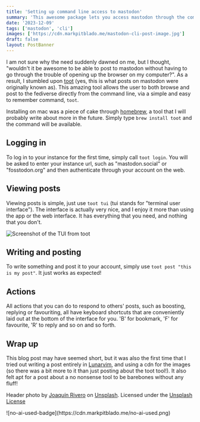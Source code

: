 ```yaml
---
title: 'Setting up command line access to mastodon'
summary: 'This awesome package lets you access mastodon through the command line, including a full interface to view posts.'
date: '2023-12-09'
tags: ['mastodon', 'cli']
images: ['https://cdn.markpitblado.me/mastodon-cli-post-image.jpg']
draft: false
layout: PostBanner
---
```


I am not sure why the need suddenly dawned on me, but I thought, "wouldn't it be awesome to be able to post to mastodon without having to go through the trouble of opening up the browser on my computer?". As a result, I stumbled upon [toot](https://toot.bezdomni.net/) (yes, this is what posts on mastodon were originally known as). This amazing tool allows the user to both browse and post to the fediverse directly from the command line, via a simple and easy to remember command, `toot`.

Installing on mac was a piece of cake through [homebrew](https://brew.sh), a tool that I will probably write about more in the future. Simply type `brew install toot` and the command will be available.

## Logging in

To log in to your instance for the first time, simply call `toot login`. You will be asked to enter your instance url, such as "mastodon.social" or "fosstodon.org" and then authenticate through your account on the web.

## Viewing posts

Viewing posts is simple, just use `toot tui` (tui stands for "terminal user interface"). The interface is actually very nice, and I enjoy it more than using the app or the web interface. It has everything that you need, and nothing that you don't.

![Screenshot of the TUI from toot](https://cdn.markpitblado.me/screenshot-of-cli-interface.png)

## Writing and posting

To write something and post it to your account, simply use `toot post "this is my post"`. It just works as expected!

## Actions

All actions that you can do to respond to others' posts, such as boosting, replying or favouriting, all have keyboard shortcuts that are conveniently laid out at the bottom of the interface for you. 'B' for bookmark, 'F' for favourite, 'R' to reply and so on and so forth.

## Wrap up

This blog post may have seemed short, but it was also the first time that I tried out writing a post entirely in [Lunarvim](https://lunarvim.org), and using a cdn for the images (so there was a bit more to it than just posting about the toot tool!). It also felt apt for a post about a no nonsense tool to be barebones without any fluff!

Header photo by <a href="https://unsplash.com/@joaquinrivero?utm_content=creditCopyText&utm_medium=referral&utm_source=unsplash">Joaquín Rivero</a> on <a href="https://unsplash.com/photos/adult-elephant-at-the-field-98o9htjuih0?utm_content=creditCopyText&utm_medium=referral&utm_source=unsplash">Unsplash</a>. Licensed under the [Unsplash License](https://unsplash.com/license)

<div className="w-32">![no-ai-used-badge](https://cdn.markpitblado.me/no-ai-used.png)</div>
